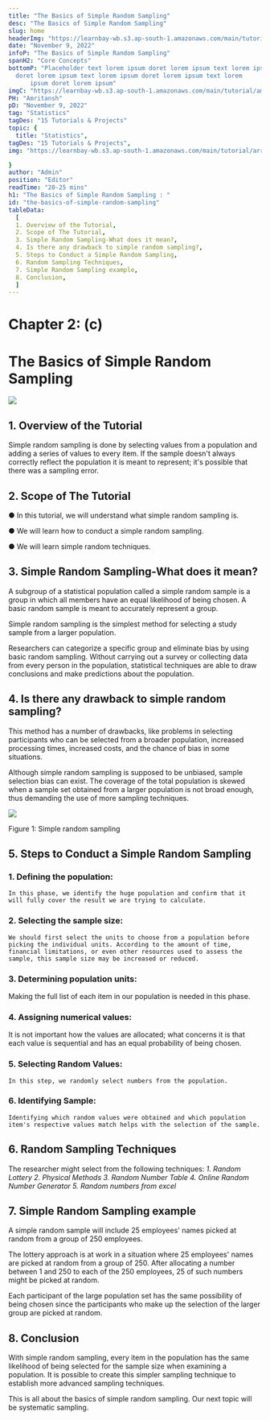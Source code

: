 ```yaml
---
title: "The Basics of Simple Random Sampling"
desc: "The Basics of Simple Random Sampling"
slug: home
headerImg: "https://learnbay-wb.s3.ap-south-1.amazonaws.com/main/tutorial/python.png"
date: "November 9, 2022"
infoP: "The Basics of Simple Random Sampling"
spanH2: "Core Concepts"
bottomP: "Placeholder text lorem ipsum doret lorem ipsum text lorem ipsum
  doret lorem ipsum text lorem ipsum doret lorem ipsum text lorem
      ipsum doret lorem ipsum"
imgC: "https://learnbay-wb.s3.ap-south-1.amazonaws.com/main/tutorial/amritansh.png"
PH: "Amritansh"
pD: "November 9, 2022"
tag: "Statistics"
tagDes: "15 Tutorials & Projects"
topic: {
  title: "Statistics",
tagDes: "15 Tutorials & Projects",
img: "https://learnbay-wb.s3.ap-south-1.amazonaws.com/main/tutorial/arrow.png"

}
author: "Admin"
position: "Editor"
readTime: "20-25 mins"
h1: "The Basics of Simple Random Sampling : "
id: "the-basics-of-simple-random-sampling"
tableData:
  [
  1. Overview of the Tutorial,
  2. Scope of The Tutorial,
  3. Simple Random Sampling-What does it mean?,
  4. Is there any drawback to simple random sampling?,
  5. Steps to Conduct a Simple Random Sampling,
  6. Random Sampling Techniques,
  7. Simple Random Sampling example,
  8. Conclusion,
  ]
---
```


# **Chapter 2: (c)**

# **The Basics of Simple Random Sampling**

<img src="https://learnbay-wb.s3.ap-south-1.amazonaws.com/main/tutorial/statistics/simple+random+sampling.jpg"></img>


## 1. Overview of the Tutorial

Simple random sampling is done by selecting values from a population and adding a series of values to every item. If the sample doesn't always correctly reflect the population it is meant to represent; it's possible that there was a sampling error.


## 2. Scope of The Tutorial 

●  	In this tutorial, we will understand what simple random sampling is.

●  	We will learn how to conduct a simple random sampling.

●  	We will learn simple random techniques.


## 3. Simple Random Sampling-What does it mean?

A subgroup of a statistical population called a simple random sample is a group in which all members have an equal likelihood of being chosen. A basic random sample is meant to accurately represent a group.

Simple random sampling is the simplest method for selecting a study sample from a larger population.

Researchers can categorize a specific group and eliminate bias by using basic random sampling. Without carrying out a survey or collecting data from every person in the population, statistical techniques are able to draw conclusions and make predictions about the population.


## 4. Is there any drawback to simple random sampling?

This method has a number of drawbacks, like problems in selecting participants who can be selected from a broader population, increased processing times, increased costs, and the chance of bias in some situations.

Although simple random sampling is supposed to be unbiased, sample selection bias can exist. The coverage of the total population is skewed when a sample set obtained from a larger population is not broad enough, thus demanding the use of more sampling techniques.

<img src="https://learnbay-wb.s3.ap-south-1.amazonaws.com/main/tutorial/statistics/Simple+Random+Sample+Figure+1.jpg"></img>

Figure 1: Simple random sampling


## 5. Steps to Conduct a Simple Random Sampling

### 1.    Defining the population:


    In this phase, we identify the huge population and confirm that it will fully cover the result we are trying to calculate.

### 2.    Selecting the sample size:


    We should first select the units to choose from a population before picking the individual units. According to the amount of time, financial limitations, or even other resources used to assess the sample, this sample size may be increased or reduced.

### 3.    Determining population units:


Making the full list of each item in our population is needed in this phase.




### 4.    Assigning numerical values:


It is not important how the values are allocated; what concerns it is that each value is sequential and has an equal probability of being chosen.




### 5.    Selecting Random Values:


    In this step, we randomly select numbers from the population.

### 6.    Identifying Sample:


    Identifying which random values were obtained and which population item's respective values match helps with the selection of the sample.

## 6. Random Sampling Techniques

The researcher might select from the following techniques: 
 _1._    _Random Lottery_
 _2._    _Physical Methods_
 _3._    _Random Number Table_
 _4._    _Online Random Number Generator_
 _5._    _Random numbers from excel_

## 7. Simple Random Sampling example

A simple random sample will include 25 employees' names picked at random from a group of 250 employees.

The lottery approach is at work in a situation where 25 employees' names are picked at random from a group of 250. After allocating a number between 1 and 250 to each of the 250 employees, 25 of such numbers might be picked at random.

Each participant of the large population set has the same possibility of being chosen since the participants who make up the selection of the larger group are picked at random.

## 8. Conclusion

With simple random sampling, every item in the population has the same likelihood of being selected for the sample size when examining a population. It is possible to create this simpler sampling technique to establish more advanced sampling techniques.

This is all about the basics of simple random sampling. Our next topic will be systematic sampling.
